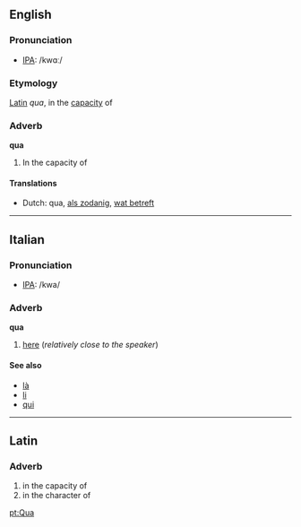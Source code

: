 ==English==
===Pronunciation===
*[[w:IPA|IPA]]: /kwɑː/

===Etymology===
[[Latin]] ''qua'', in the [[capacity]] of

===Adverb===
'''qua'''

#In the capacity of

====Translations====
*Dutch: qua, [[als zodanig]], [[wat betreft]]

----
==Italian==
===Pronunciation===
*[[w:IPA|IPA]]: /kwa/

===Adverb===
'''qua'''

#[[here]] (''relatively close to the speaker'') <!--can't remember whether this is true, or whether this applies to "qui" instead-->

====See also====
*[[là#Italian|là]]
*[[li#Italian|li]]
*[[qui#Italian|qui]]

----
==Latin==
===Adverb===
#in the capacity of
#in the character of

[[pt:Qua]]